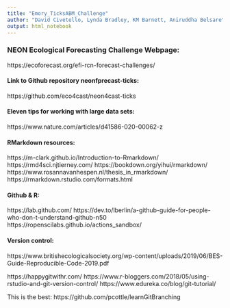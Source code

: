 ---
title: "Emory_TicksABM_Challenge"
author: "David Civetello, Lynda Bradley, KM Barnett, Aniruddha Belsare"
output: html_notebook
---

### NEON Ecological Forecasting Challenge Webpage:
https://ecoforecast.org/efi-rcn-forecast-challenges/


#### Link to Github repository neonfprecast-ticks:
https://github.com/eco4cast/neon4cast-ticks

#### Eleven tips for working with large data sets:
https://www.nature.com/articles/d41586-020-00062-z

#### RMarkdown resources:
https://m-clark.github.io/Introduction-to-Rmarkdown/
https://rmd4sci.njtierney.com/
https://bookdown.org/yihui/rmarkdown/
https://www.rosannavanhespen.nl/thesis_in_rmarkdown/
https://rmarkdown.rstudio.com/formats.html

#### Github & R:
https://lab.github.com/
https://dev.to/lberlin/a-github-guide-for-people-who-don-t-understand-github-n50
https://ropenscilabs.github.io/actions_sandbox/

#### Version control:
https://www.britishecologicalsociety.org/wp-content/uploads/2019/06/BES-Guide-Reproducible-Code-2019.pdf

https://happygitwithr.com/
https://www.r-bloggers.com/2018/05/using-rstudio-and-git-version-control/
https://www.edureka.co/blog/git-tutorial/

This is the best: https://github.com/pcottle/learnGitBranching